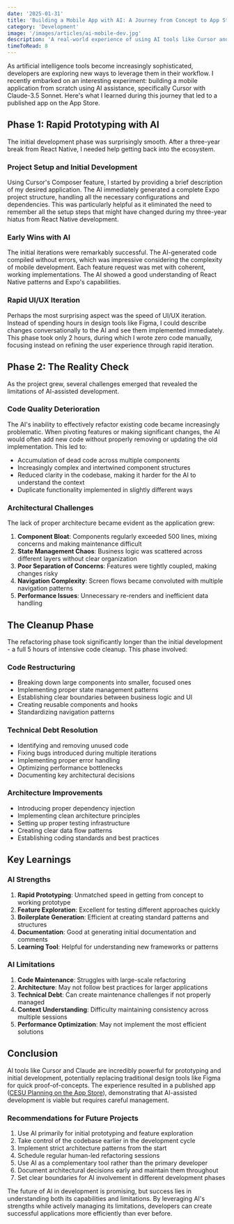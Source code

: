 ```yaml
---
date: '2025-01-31'
title: 'Building a Mobile App with AI: A Journey from Concept to App Store'
category: 'Development'
image: '/images/articles/ai-mobile-dev.jpg'
description: 'A real-world experience of using AI tools like Cursor and Claude to build a mobile application from scratch, highlighting both benefits and challenges.'
timeToRead: 8
---
```


As artificial intelligence tools become increasingly sophisticated, developers are exploring new ways to leverage them in their workflow. I recently embarked on an interesting experiment: building a mobile application from scratch using AI assistance, specifically Cursor with Claude-3.5 Sonnet. Here's what I learned during this journey that led to a published app on the App Store.

## Phase 1: Rapid Prototyping with AI

The initial development phase was surprisingly smooth. After a three-year break from React Native, I needed help getting back into the ecosystem.

### Project Setup and Initial Development
Using Cursor's Composer feature, I started by providing a brief description of my desired application. The AI immediately generated a complete Expo project structure, handling all the necessary configurations and dependencies. This was particularly helpful as it eliminated the need to remember all the setup steps that might have changed during my three-year hiatus from React Native development.

### Early Wins with AI
The initial iterations were remarkably successful. The AI-generated code compiled without errors, which was impressive considering the complexity of mobile development. Each feature request was met with coherent, working implementations. The AI showed a good understanding of React Native patterns and Expo's capabilities.

### Rapid UI/UX Iteration
Perhaps the most surprising aspect was the speed of UI/UX iteration. Instead of spending hours in design tools like Figma, I could describe changes conversationally to the AI and see them implemented immediately. This phase took only 2 hours, during which I wrote zero code manually, focusing instead on refining the user experience through rapid iteration.

## Phase 2: The Reality Check

As the project grew, several challenges emerged that revealed the limitations of AI-assisted development.

### Code Quality Deterioration
The AI's inability to effectively refactor existing code became increasingly problematic. When pivoting features or making significant changes, the AI would often add new code without properly removing or updating the old implementation. This led to:

- Accumulation of dead code across multiple components
- Increasingly complex and intertwined component structures
- Reduced clarity in the codebase, making it harder for the AI to understand the context
- Duplicate functionality implemented in slightly different ways

### Architectural Challenges
The lack of proper architecture became evident as the application grew:

1. **Component Bloat**: Components regularly exceeded 500 lines, mixing concerns and making maintenance difficult
2. **State Management Chaos**: Business logic was scattered across different layers without clear organization
3. **Poor Separation of Concerns**: Features were tightly coupled, making changes risky
4. **Navigation Complexity**: Screen flows became convoluted with multiple navigation patterns
5. **Performance Issues**: Unnecessary re-renders and inefficient data handling

## The Cleanup Phase

The refactoring phase took significantly longer than the initial development - a full 5 hours of intensive code cleanup. This phase involved:

### Code Restructuring
- Breaking down large components into smaller, focused ones
- Implementing proper state management patterns
- Establishing clear boundaries between business logic and UI
- Creating reusable components and hooks
- Standardizing navigation patterns

### Technical Debt Resolution
- Identifying and removing unused code
- Fixing bugs introduced during multiple iterations
- Implementing proper error handling
- Optimizing performance bottlenecks
- Documenting key architectural decisions

### Architecture Improvements
- Introducing proper dependency injection
- Implementing clean architecture principles
- Setting up proper testing infrastructure
- Creating clear data flow patterns
- Establishing coding standards and best practices

## Key Learnings

### AI Strengths
1. **Rapid Prototyping**: Unmatched speed in getting from concept to working prototype
2. **Feature Exploration**: Excellent for testing different approaches quickly
3. **Boilerplate Generation**: Efficient at creating standard patterns and structures
4. **Documentation**: Good at generating initial documentation and comments
5. **Learning Tool**: Helpful for understanding new frameworks or patterns

### AI Limitations
1. **Code Maintenance**: Struggles with large-scale refactoring
2. **Architecture**: May not follow best practices for larger applications
3. **Technical Debt**: Can create maintenance challenges if not properly managed
4. **Context Understanding**: Difficulty maintaining consistency across multiple sessions
5. **Performance Optimization**: May not implement the most efficient solutions

## Conclusion

AI tools like Cursor and Claude are incredibly powerful for prototyping and initial development, potentially replacing traditional design tools like Figma for quick proof-of-concepts. The experience resulted in a published app ([CESU Planning on the App Store](https://apps.apple.com/gb/app/cesu-planning/id6739985333?uo=2)), demonstrating that AI-assisted development is viable but requires careful management.

### Recommendations for Future Projects
1. Use AI primarily for initial prototyping and feature exploration
2. Take control of the codebase earlier in the development cycle
3. Implement strict architecture patterns from the start
4. Schedule regular human-led refactoring sessions
5. Use AI as a complementary tool rather than the primary developer
6. Document architectural decisions early and maintain them throughout
7. Set clear boundaries for AI involvement in different development phases

The future of AI in development is promising, but success lies in understanding both its capabilities and limitations. By leveraging AI's strengths while actively managing its limitations, developers can create successful applications more efficiently than ever before. 